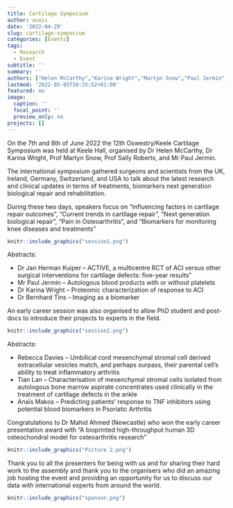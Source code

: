 ```yaml
---
title: Cartilage Symposium
author: anais
date: '2022-04-29'
slug: cartilage-symposium
categories: [Events]
tags:
  - Research
  - Event
subtitle: ''
summary: ''
authors: ["Helen McCarthy","Karina Wright","Martyn Snow","Paul Jermin","Jan Herman Kuiper","Oksana Kehoe","Charlotte Hulme","Jade Perry","Claire Mennan","Larissa Rix","Rebecca Davis","Anaïs Makos","Tian Lan","Jessica Fisher-Stokes"]
lastmod: '2022-05-05T10:35:52+01:00'
featured: no
image:
  caption: ''
  focal_point: ''
  preview_only: no
projects: []
---
```

On the 7th and 8th of June 2022 the 12th Oswestry/Keele Cartilage Symposium was held at Keele Hall, organised by Dr Helen McCarthy, Dr Karina Wright, Prof Martyn Snow, Prof Sally Roberts, and Mr Paul Jermin.

The international symposium gathered surgeons and scientists from the UK, Ireland, Germany, Switzerland, and USA to talk about the latest research and clinical updates in terms of treatments, biomarkers next generation biological repair and rehabilitation. 

During these two days, speakers focus on “Influencing factors in cartilage repair outcomes”, “Current trends in cartilage repair”, “Next generation biological repair”, “Pain in Osteoarthritis”, and “Biomarkers for monitoring knee diseases and treatments”

```r
knitr::include_graphics("session1.png")
```
 

Abstracts:

  -   Dr Jan Herman Kuiper – ACTIVE, a multicentre RCT of ACI versus other surgical interventions for cartilage defects: five-year results”
  -   Mr Paul Jermin – Autologous blood products with or without platelets
  -   Dr Karina Wright – Proteomic characterization of response to ACI
  -   Dr Bernhard Tins – Imaging as a biomarker


An early career session was also organised to allow PhD student and post-docs to introduce their projects to experts in the field.

```r
knitr::include_graphics("session2.png")
```
 

Abstracts:

  -   Rebecca Davies – Umbilical cord mesenchymal stromal cell derived extracellular vesicles match, and perhaps surpass, their parental cell’s ability to treat inflammatory arthritis
  -   Tian Lan – Characterisation of mesenchymal stromal cells isolated from autologous bone marrow aspirate concentrates used clinically in the treatment of cartilage defects in the ankle
  -   Anaïs Makos – Predicting patients’ response to TNF inhibitors using potential blood biomarkers in Psoriatic Arthritis


Congratulations to Dr Mahid Ahmed (Newcastle) who won the early career presentation award with “A bioprinted high-throughput human 3D osteochondral model for osteoarthritis research”


```r
knitr::include_graphics("Picture 2.png")
```


Thank you to all the presenters for being with us and for sharing their hard work to the assembly and thank you to the organisers who did an amazing job hosting the event and providing an opportunity for us to discuss our data with international experts from around the world.


```r
knitr::include_graphics("sponsor.png")
```
